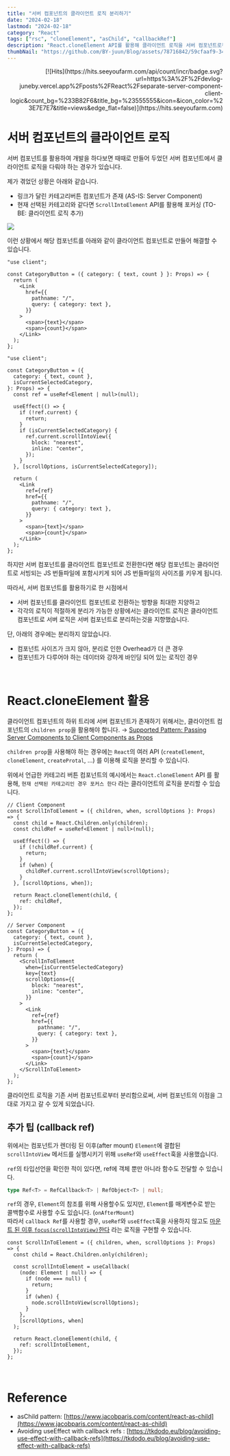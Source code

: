 ```yaml
---
title: "서버 컴포넌트의 클라이언트 로직 분리하기"
date: "2024-02-18"
lastmod: "2024-02-18"
category: "React"
tags: ["rsc", "cloneElement", "asChild", "callbackRef"]
description: "React.cloneElement API를 활용해 클라이언트 로직을 서버 컴포넌트로부터 분리한 방법에 대해 다룬 포스트입니다."
thumbNail: "https://github.com/BY-juun/Blog/assets/78716842/59cfaaf9-3417-43d2-a494-858b2635c40a"
---
```


<div align="right">
  [![Hits](https://hits.seeyoufarm.com/api/count/incr/badge.svg?url=https%3A%2F%2Fdevlog-juneby.vercel.app%2Fposts%2FReact%2Fseparate-server-component-client-logic&count_bg=%233B82F6&title_bg=%23555555&icon=&icon_color=%23E7E7E7&title=views&edge_flat=false)](https://hits.seeyoufarm.com)
</div>

# 서버 컴포넌트의 클라이언트 로직

서버 컴포넌트를 활용하여 개발을 하다보면 때때로 만들어 두었던 서버 컴포넌트에서 클라이언트 로직을 다뤄야 하는 경우가 있습니다.

제가 겪었던 상황은 아래와 같습니다.

- 링크가 달린 카테고리버튼 컴포넌트가 존재 (AS-IS: Server Component)
- 현재 선택된 카테고리와 같다면 `ScrollIntoElement` API를 활용해 포커싱 (TO-BE: 클라이언트 로직 추가)

<img src="https://github.com/BY-juun/Blog/assets/78716842/e0fc69cf-c2a8-4a90-bd45-495f91493fdb" />

이런 상황에서 해당 컴포넌트를 아래와 같이 클라이언트 컴포넌트로 만들어 해결할 수 있습니다.

```tsx title="AS-IS(Server Component)"
"use client";

const CategoryButton = ({ category: { text, count } }: Props) => {
  return (
    <Link
      href={{
        pathname: "/",
        query: { category: text },
      }}
    >
      <span>{text}</span>
      <span>{count}</span>
    </Link>
  );
};
```

```tsx title="TO-BE(Client Component)"
"use client";

const CategoryButton = ({
  category: { text, count },
  isCurrentSelectedCategory,
}: Props) => {
  const ref = useRef<Element | null>(null);

  useEffect(() => {
    if (!ref.current) {
      return;
    }
    if (isCurrentSelectedCategory) {
      ref.current.scrollIntoView({
        block: "nearest",
        inline: "center",
      });
    }
  }, [scrollOptions, isCurrentSelectedCategory]);

  return (
    <Link
      ref={ref}
      href={{
        pathname: "/",
        query: { category: text },
      }}
    >
      <span>{text}</span>
      <span>{count}</span>
    </Link>
  );
};
```

하지만 서버 컴포넌트를 클라이언트 컴포넌트로 전환한다면 해당 컴포넌트는 클라이언트로 서빙되는 JS 번들파일에 포함시키게 되어 JS 번들파일의 사이즈를 키우게 됩니다.

따라서, 서버 컴포넌트를 활용하기로 한 시점에서

- 서버 컴포넌트를 클라이언트 컴포넌트로 전환하는 방향을 최대한 지양하고
- 각각의 로직이 적절하게 분리가 가능한 상황에서는 클라이언트 로직은 클라이언트 컴포넌트로 서버 로직은 서버 컴포넌트로 분리하는것을 지향했습니다.

단, 아래의 경우에는 분리하지 않았습니다.

- 컴포넌트 사이즈가 크지 않아, 분리로 인한 Overhead가 더 큰 경우
- 컴포넌트가 다루어야 하는 데이터와 강하게 바인딩 되어 있는 로직인 경우

<br />

# React.cloneElement 활용

클라이언트 컴포넌트의 하위 트리에 서버 컴포넌트가 존재하기 위해서는, 클라이언트 컴포넌트의 `children prop`을 활용해야 합니다. → [Supported Pattern: Passing Server Components to Client Components as Props](https://nextjs.org/docs/app/building-your-application/rendering/composition-patterns#supported-pattern-passing-server-components-to-client-components-as-props)

`children prop`을 사용해야 하는 경우에는 `React`의 여러 API (`createElement`, `cloneElement`, `createProtal`, ...) 를 이용해 로직을 분리할 수 있습니다.

위에서 언급한 카테고리 버튼 컴포넌트의 예시에서는 `React.cloneElement` API 를 활용해, `현재 선택된 카테고리인 경우 포커스 한다` 라는 클라이언트의 로직을 분리할 수 있습니다.

```tsx title="ScrollIntoElement.tsx"
// Client Component
const ScrollInToElement = ({ children, when, scrollOptions }: Props) => {
  const child = React.Children.only(children);
  const childRef = useRef<Element | null>(null);

  useEffect(() => {
    if (!childRef.current) {
      return;
    }
    if (when) {
      childRef.current.scrollIntoView(scrollOptions);
    }
  }, [scrollOptions, when]);

  return React.cloneElement(child, {
    ref: childRef,
  });
};
```

```tsx title="CategoryButton.tsx"
// Server Component
const CategoryButton = ({
  category: { text, count },
  isCurrentSelectedCategory,
}: Props) => {
  return (
    <ScrollInToElement
      when={isCurrentSelectedCategory}
      key={text}
      scrollOptions={{
        block: "nearest",
        inline: "center",
      }}
    >
      <Link
        ref={ref}
        href={{
          pathname: "/",
          query: { category: text },
        }}
      >
        <span>{text}</span>
        <span>{count}</span>
      </Link>
    </ScrollInToElement>
  );
};
```

클라이언트 로직을 기존 서버 컴포넌트로부터 분리함으로써, 서버 컴포넌트의 이점을 그대로 가지고 갈 수 있게 되었습니다.

## 추가 팁 (callback ref)

위에서는 컴포넌트가 렌더링 된 이후(after mount) `Element`에 결합된 `scrollIntoView` 메서드를 실행시키기 위해 `useRef`와 `useEffect`훅을 사용했습니다.

`ref`의 타입선언을 확인한 적이 있다면, ref에 객체 뿐만 아니라 함수도 전달할 수 있습니다.

```ts
type Ref<T> = RefCallback<T> | RefObject<T> | null;
```

`ref`의 경우, `Element`의 참조를 위해 사용할수도 있지만, `Element`를 매게변수로 받는 콜백함수로 사용할 수도 있습니다. (`onAfterMount`)  
따라서 `callback Ref`를 사용할 경우, `useRef`와 `useEffect`훅을 사용하지 않고도 <u>마운트 된 이후 `focus(scrollIntoView)`한다</u> 라는 로직을 구현할 수 있습니다.

```tsx title="ScrollIntoElement.tsx"
const ScrollInToElement = ({ children, when, scrollOptions }: Props) => {
  const child = React.Children.only(children);

  const scrollIntoElement = useCallback(
    (node: Element | null) => {
      if (node === null) {
        return;
      }
      if (when) {
        node.scrollIntoView(scrollOptions);
      }
    },
    [scrollOptions, when]
  );

  return React.cloneElement(child, {
    ref: scrollIntoElement,
  });
};
```

<br />

# Reference

- asChild pattern: [https://www.jacobparis.com/content/react-as-child](https://www.jacobparis.com/content/react-as-child)
- Avoiding useEffect with callback refs : [https://tkdodo.eu/blog/avoiding-use-effect-with-callback-refs](https://tkdodo.eu/blog/avoiding-use-effect-with-callback-refs)
